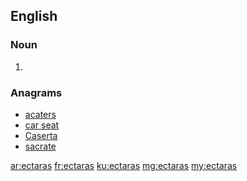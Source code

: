 ==English==

===Noun===
{{head|en|plural}}

# {{plural of|ectara|lang=en}}

===Anagrams===
* [[acaters#English|acaters]]
* [[car seat#English|car seat]]
* [[Caserta#English|Caserta]]
* [[sacrate#English|sacrate]]

[[ar:ectaras]]
[[fr:ectaras]]
[[ku:ectaras]]
[[mg:ectaras]]
[[my:ectaras]]